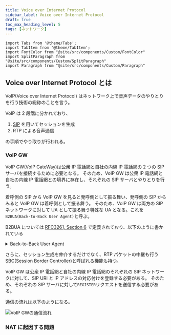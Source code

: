```yaml
---
title: Voice over Internet Protocol
sidebar_label: Voice over Internet Protocol
draft: true
toc_max_heading_level: 5
tags: [ネットワーク]
---
```


```mdx-code-block
import Tabs from '@theme/Tabs';
import TabItem from '@theme/TabItem';
import FontColor from "@site/src/components/Custom/FontColor"
import SplitParagraph from "@site/src/components/Custom/SplitParagraph"
import Paragraph from "@site/src/components/Custom/Paragraph"

```

## Voice over Internet Protocol とは

VoIP(Voice over Internet Protocol) はネットワーク上で音声データのやりとりを行う技術の総称のことを言う。

VoIP は 2 段階に分かれており、

1. [SIP](/docs/Network/sip) を用いてセッションを生成
2. RTP による音声通信

の手順でやり取りが行われる。

### VoIP GW

VoIP GW(VoIP GateWay)は公衆 IP 電話網と自社の内線 IP 電話網の 2 つの SIP サーバを接続するために必要となる。
そのため、VoIP GW は公衆 IP 電話網と自社の内線 IP 電話網との境界に存在し、それぞれの SIP サーバとやりとりを行う。

着呼側の SIP から VoIP GW を見ると発呼側として振る舞い、発呼側の SIP からみると VoIP GW は着呼側として振る舞う。
そのため、VoIP GW は両方の SIP ネットワークに対して UA として振る舞う特殊な UA となる。これを `B2BUA(Back-to-Back User Agent)`と呼ぶ。

B2BUA については [RFC3261, Section 6](https://www.rfc-editor.org/rfc/rfc3261#section-6) で定義されており、以下のように書かれている

<details>
  <summary>Back-to-Back User Agent</summary>A back-to-back user agent (B2BUA) is
  a logical entity that receives a request and processes it as a user agent
  server (UAS). In order to determine how the request should be answered, it
  acts as a user agent client (UAC) and generates requests. Unlike a proxy
  server, it maintains dialog state and must participate in all requests sent on
  the dialogs it has established. Since it is a concatenation of a UAC and UAS,
  no explicit definitions are needed for its behavior.
</details>

さらに、セッション生成を仲介するだけでなく、RTP パケットの中継も行う SBC(Session Border Controller)と呼ばれる機能も持つ。

VoIP GW は公衆 IP 電話網と自社の内線 IP 電話網のそれぞれの SIP ネットワークに対して、SIP URI と IP アドレスの対応付けを登録する必要がある。
そのため、それぞれの SIP サーバに対して`REGISTER`リクエストを送信する必要がある。

通信の流れは以下のようになる。

![VoIP GWの通信流れ](/img/svg/Network/voip-network/voip-network-1.drawio.svg "VoIP GWの通信流れ")

### NAT に起因する問題
